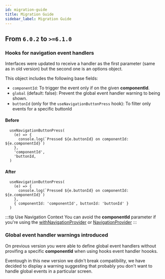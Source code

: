 ```yaml
---
id: migration-guide
title: Migration Guide
sidebar_label: Migration Guide
---
```


## From `6.0.2` to `>=6.1.0`

### Hooks for navigation event handlers
Interfaces were updated to receive a handler as the first parameter (same as in old version) but the second one is an options object.

This object includes the following base fields:
- `componentId`: To trigger the event only if on the given **componentId**.
- `global` (default: false): Prevent the global event handler warning to being shown.
- `buttonId` (only for the `useNavigationButtonPress` hook): To filter only events for a specific buttonId

#### Before
```tsx
  useNavigationButtonPress(
    (e) => {
      console.log(`Pressed ${e.buttonId} on componentId: ${e.componentId}`)
    },
    'componentId', 
    'buttonId,
  )
```

#### After
```tsx
  useNavigationButtonPress(
    (e) => {
      console.log(`Pressed ${e.buttonId} on componentId: ${e.componentId}`)
    },
    { componentId: 'componentId', buttonId: 'buttonId' }
  )
```
:::tip Use Navigation Context
You can avoid the **componentId** parameter if you're using the [withNavigationProvider](hocs#withnavigationproviders) or [NavigationProvider](contexts#navigationprovider)
:::


### Global event handler warnings introduced

On previous version you were able to define global event handlers without provifing a specific **componentId** when using hooks event handler hoooks. 

Eventough in this new version we didn't break compatibility, we have decided to display a warning suggesting that probably you don't want to handle global events in a particular screen.


